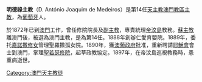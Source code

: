 '''明德祿主教'''（D. António Joaquim de Medeiros）是第14任[[天主教澳門教區|天主教澳門教區]][[主教|主教]]，為[[葡萄牙|葡萄牙]]人。

於1872年已到[[澳門|澳門]]工作，曾任修院院長及[[副主教|副主教]]，專責統理[[東帝汶|帝汶島]]教務。[[蘇主教|蘇主教]]離澳門後，被選為澳門主教，是為第14任。1888年創辦仁愛育嬰院。1889年，委托[[嘉諾撒|嘉諾撒]][[修女|修女]]管理聖羅撒孤女院。1890年，獲[[澳葡政府|澳葡政府]]批准，重新聘請[[耶穌會|耶穌會]]會士到澳門，掌理[[聖若瑟修院|聖若瑟修院]]，起草政教協定。1897年，在帝汶島巡視教務時，患重病逝世。

{{Reli-bio-stub}}
[[Category:澳門天主教徒|Category:澳門天主教徒]]